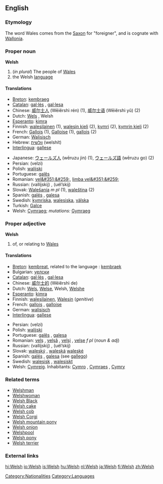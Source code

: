 {{interwiktionary|code=cy}}
{{see|welsh}}
==English==
{{wikipedia}}

===Etymology===
The word Wales comes from the [[Saxon]] for "foreigner", and is cognate with [[Wallonia]].

===Proper noun===
'''Welsh'''
#(''in plural'') The people of [[Wales]]
# the Welsh [[language]]

====Translations====
{{top}}
*[[Breton]]: [[kembraeg]] {{m}}
*[[Catalan]]: [[gal·lès]] {{m}}, [[gal·lesa]] {{f}}
*Chinese: [[威尔士人]] (Wēiěrshì rén) (1), [[威尔士语]] (Wēiěrshì yǔ) (2)
*Dutch: [[Wels]] {{n}}, Welsh {{n}}
*[[Esperanto]]: [[kimra]]
*Finnish: [[walesilainen]] (1), [[walesin kieli]] (2), [[kymri]] (2), [[kymrin kieli]] (2)
*French: [[Gallois]] {{m}} (1), [[Galloise]] {{f}} (1), [[gallois]] {{m}} (2)
*German: [[Walisisch]]
*Hebrew: [[וולשית]] (welshít)
*[[Interlingua]]: [[gallese]]
{{mid}}
*Japanese: [[ウェールズ人]] (wēruzu jin) (1), [[ウェールズ語]] (wēruzu go) (2)
*Persian: {{FAchar|[[ولزی]]}} (velzi)
*Polish: [[walijski]]
*Portuguese: [[galês]] {{m}}
*Romanian: [[vel&#351;&#259;]], [[limba vel&#351;&#259;]] {{f}}
*Russian: {{trad|ru|валлийский}} (vallíjskij) {{m}}, {{trad|ru|уэльский}} (uél’skij) {{m}}
*Slovak: [[Walešania]] ''m pl'' (1), [[waleština]] {{f}} (2)
*Spanish: [[galés]] {{m}}, [[galesa]] {{f}}
*Swedish: [[kymriska]], [[walesiska]], [[välska]]
*Turkish: [[Galce]]
*Welsh: [[Cymraeg]]; ''mutations:'' [[Gymraeg]]
{{bottom}}

===Proper adjective===
'''Welsh'''
# of, or relating to [[Wales]]

====Translations====
{{top}}
*[[Breton]]: [[kembreat]], related to the language : [[kembraek]]
*Bulgarian: [[уелски]] {{m}}
*[[Catalan]]: [[gal·lès]] {{m}}, [[gal·lesa]] {{f}}
*Chinese: [[威尔士的]] (Wēiěrshì de)
*Dutch: [[Wels]], [[Welse]], Welsh, [[Welshe]]
*[[Esperanto]]: [[kimra]]
*Finnish: [[walesilainen]], [[Wales#Finnish|Walesin]] (''genitive'')
*French: [[gallois]] {{m}}, [[galloise]] {{f}}
*German: [[walisisch]]
*[[Interlingua]]: [[gallese]]
{{mid}}
*Persian: {{FAchar|[[ولزی]]}} (velzi)
*Polish: [[walijski]]
*Portuguese: [[galês]] {{m}}, [[galesa]] {{f}}
*Romanian: [[velş]] {{m}}, [[velşă]] {{f}}, [[velşi]] {{p}}, [[velşe]] ''f pl'' (''noun & adj'')
*Russian: {{trad|ru|валлийский}} (vallíjskij) {{m}}, {{trad|ru|уэльский}} (uél’skij) {{m}}
*Slovak: [[waleský]] {{m}}, [[waleská]] {{f}} [[waleské]] {{n}}
*Spanish: [[galés]] {{m}}, [[galesa]] {{f}} (see [[gallego]])
*Swedish: [[walesisk]] {{c}}, [[walesiskt]] {{n}}
*Welsh: [[Cymreig]]. Inhabitants: [[Cymro]] {{m}}, [[Cymraes]] {{f}}, [[Cymry]] {{p}}
{{bottom}}

===Related terms===
*[[Welshman]]
*[[Welshwoman]]
*[[Welsh Black]]
*[[Welsh cake]]
*[[Welsh cob]]
*[[Welsh Corgi]]
*[[Welsh mountain pony]]
*[[Welsh onion]]
*[[Welshpool]]
*[[Welsh pony]]
*[[Welsh terrier]]

===External links===
{{ethnologue|code=cym}}

[[Category:Nationalities]]
[[Category:Languages]]

[[hi:Welsh]]
[[io:Welsh]]
[[is:Welsh]]
[[hu:Welsh]]
[[nl:Welsh]]
[[ja:Welsh]]
[[fi:Welsh]]
[[zh:Welsh]]